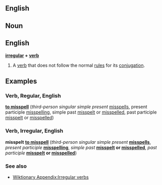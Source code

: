 ==English==
==Noun==
==English==
{{en-noun}}
'''[[irregular]] + [[verb]]'''
# A [[verb]] that does not follow the normal [[rule]]s for its [[conjugation]].

==Examples==
=== Verb, Regular, English ===
'''[[misspell|to misspell]]''' (''third-person singular simple present'' [[misspells]], present participle [[misspelling]], simple past [[misspelt]] or [[misspelled]], past participle [[misspelt]] or [[misspelled]])
=== Verb, Irregular, English ===
'''misspelt'''
'''[[misspell|to misspell]]''' (''third-person singular simple present'' '''[[misspells]]''', ''present participle'' '''[[misspelling]]''', ''simple past'' '''[[misspelt]] or [[misspelled]]''', ''past participle'' '''[[misspelt]] or [[misspelled]]''')

===See also===
* [[Wiktionary Appendix:Irregular verbs]]